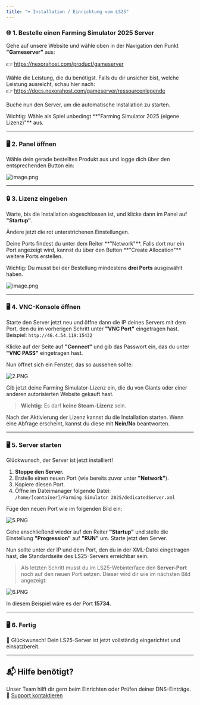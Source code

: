 ```yaml
---
title: "➮ Installation / Einrichtung vom LS25"
---
```


### 🌐 1. Bestelle einen Farming Simulator 2025 Server

Gehe auf unsere Website und wähle oben in der Navigation den Punkt **"Gameserver"** aus:

👉 https://nexorahost.com/product/gameserver

Wähle die Leistung, die du benötigst. Falls du dir unsicher bist, welche Leistung ausreicht, schau hier nach:\
👉 https://docs.nexorahost.com/gameserver/ressourcenlegende

Buche nun den Server, um die automatische Installation zu starten.

<Info>
  Wichtig: Wähle als Spiel unbedingt **"Farming Simulator 2025 (eigene Lizenz)"** aus.
</Info>

---

### 🖥️ 2. Panel öffnen

Wähle dein gerade bestelltes Produkt aus und logge dich über den entsprechenden Button ein:

![image.png](/images/image.png)

---

### 🔒 3. Lizenz eingeben

Warte, bis die Installation abgeschlossen ist, und klicke dann im Panel auf **"Startup"**.

Ändere jetzt die rot unterstrichenen Einstellungen.

<Info>
  Deine Ports findest du unter dem Reiter **"Network"**. Falls dort nur ein Port angezeigt wird, kannst du über den Button **"Create Allocation"** weitere Ports erstellen.

  Wichtig: Du musst bei der Bestellung mindestens **drei Ports** ausgewählt haben.
</Info>

![image.png](/images/image.png)

---

### 🖥️ 4. VNC-Konsole öffnen

Starte den Server jetzt neu und öffne dann die IP deines Servers mit dem Port, den du im vorherigen Schritt unter **"VNC Port"** eingetragen hast.\
Beispiel: `http://46.4.54.119:15432`

Klicke auf der Seite auf **"Connect"** und gib das Passwort ein, das du unter **"VNC PASS"** eingetragen hast.

Nun öffnet sich ein Fenster, das so aussehen sollte:

![2.PNG](https://nexorahost.com/assets/media/c5/1c/1747239021/2\(1\).png)

Gib jetzt deine Farming Simulator-Lizenz ein, die du von Giants oder einer anderen autorisierten Website gekauft hast.

> **Wichtig:** Es darf **keine Steam-Lizenz** sein.

Nach der Aktivierung der Lizenz kannst du die Installation starten. Wenn eine Abfrage erscheint, kannst du diese mit **Nein/No** beantworten.

---

### 🖥️ 5. Server starten

Glückwunsch, der Server ist jetzt installiert\!

1. **Stoppe den Server.**
2. Erstelle einen neuen Port (wie bereits zuvor unter **"Network"**).
3. Kopiere diesen Port.
4. Öffne im Dateimanager folgende Datei:\
   `/home/[container]/Farming Simulator 2025/dedicatedServer.xml`

Füge den neuen Port wie im folgenden Bild ein:

![5.PNG](https://nexorahost.com/assets/media/65/12/1747238881/5.PNG)

Gehe anschließend wieder auf den Reiter **"Startup"** und stelle die Einstellung **"Progression"** auf **"RUN"** um. Starte jetzt den Server.

Nun sollte unter der IP und dem Port, den du in der XML-Datei eingetragen hast, die Standardseite des LS25-Servers erreichbar sein.

> Als letzten Schritt musst du im LS25-Webinterface den **Server-Port** noch auf den neuen Port setzen. Dieser wird dir wie im nächsten Bild angezeigt:

![6.PNG](https://nexorahost.com/assets/media/d3/d9/1747238878/6.PNG)

In diesem Beispiel wäre es der Port **15734**.

---

### 🖥️ 6. Fertig

🎉 Glückwunsch\! Dein LS25-Server ist jetzt vollständig eingerichtet und einsatzbereit.

---

## 📬 Hilfe benötigt?

Unser Team hilft dir gern beim Einrichten oder Prüfen deiner DNS-Einträge.\
🔗 [Support kontaktieren](https://nexorahost.com/account/tickets)